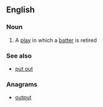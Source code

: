 ==English==

===Noun===
{{en-noun}}

# {{label|en|baseball}} A [[play]] in which a [[batter]] is retired

===See also===
* [[put out]]

===Anagrams===
* [[output#English|output]]
